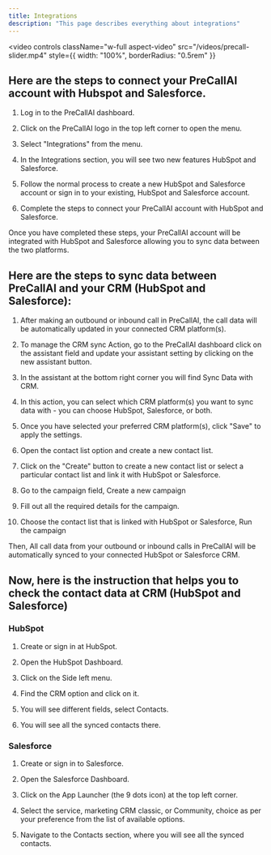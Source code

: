 ```yaml
---
title: Integrations
description: "This page describes everything about integrations"
---
```


<video
  controls
  className="w-full aspect-video"
  src="/videos/precall-slider.mp4"
  style={{ width: "100%", borderRadius: "0.5rem" }}
></video>

## Here are the steps to connect your PreCallAI account with Hubspot and Salesforce.

1. Log in to the PreCallAI dashboard.

2. Click on the PreCallAI logo in the top left corner to open the menu.

3. Select "Integrations" from the menu.

4. In the Integrations section, you will see two new features HubSpot and Salesforce.

5. Follow the normal process to create a new HubSpot and Salesforce account or sign in to your existing, HubSpot and Salesforce account.

6. Complete the steps to connect your PreCallAI account with HubSpot and Salesforce.

Once you have completed these steps, your PreCallAI account will be integrated with HubSpot and Salesforce allowing you to sync data between the two platforms.

## Here are the steps to sync data between PreCallAI and your CRM (HubSpot and Salesforce):

1. After making an outbound or inbound call in PreCallAI, the call data will be automatically updated in your connected CRM platform(s).

2. To manage the CRM sync Action, go to the PreCallAI dashboard click on the assistant field and update your assistant setting by clicking on the new assistant button.

3. In the assistant at the bottom right corner you will find Sync Data with CRM.

4. In this action, you can select which CRM platform(s) you want to sync data with - you can choose HubSpot, Salesforce, or both.

5. Once you have selected your preferred CRM platform(s), click "Save" to apply the settings.

6. Open the contact list option and create a new contact list.

7. Click on the "Create" button to create a new contact list or select a particular contact list and link it with HubSpot or Salesforce.

8. Go to the campaign field, Create a new campaign

9. Fill out all the required details for the campaign.

10. Choose the contact list that is linked with HubSpot or Salesforce, Run the campaign

Then, All call data from your outbound or inbound calls in PreCallAI will be automatically synced to your connected HubSpot or Salesforce CRM.

## Now, here is the instruction that helps you to check the contact data at CRM (HubSpot and Salesforce)

### HubSpot

1. Create or sign in at HubSpot.

2. Open the HubSpot Dashboard.

3. Click on the Side left menu.

4. Find the CRM option and click on it.

5. You will see different fields, select Contacts.

6. You will see all the synced contacts there.

### Salesforce

1. Create or sign in to Salesforce.

2. Open the Salesforce Dashboard.

3. Click on the App Launcher (the 9 dots icon) at the top left corner.

4. Select the service, marketing CRM classic, or Community, choice as per your preference from the list of available options.

5. Navigate to the Contacts section, where you will see all the synced contacts.

